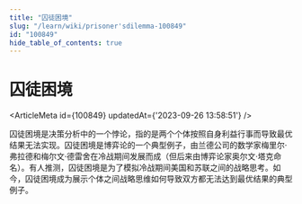 ```yaml
---
title: "囚徒困境"
slug: "/learn/wiki/prisoner'sdilemma-100849"
id: "100849"
hide_table_of_contents: true
---
```



# 囚徒困境

<ArticleMeta id={100849} updatedAt={'2023-09-26 13:58:51'} />
<div className='border-solid border-b border-t-0 my-4 border-[var(--ifm-color-gray-300)]' />

囚徒困境是决策分析中的一个悖论，指的是两个个体按照自身利益行事而导致最优结果无法实现。囚徒困境是博弈论的一个典型例子，由兰德公司的数学家梅里尔·弗拉德和梅尔文·德雷舍在冷战期间发展而成（但后来由博弈论家奥尔文·塔克命名）。有人推测，囚徒困境是为了模拟冷战期间美国和苏联之间的战略思考。如今，囚徒困境成为展示个体之间战略思维如何导致双方都无法达到最优结果的典型例子。
